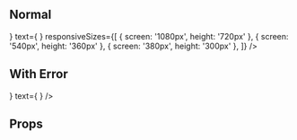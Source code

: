 
<Meta title="Components|Carousel Card" component={CarouselCard} />

## Normal

<Preview>
  <Story name="Normal">
    <CarouselCard
      image={
        <Image
          alt="High Score Girl"
          src="https://i.ibb.co/jR4rRqK/oono.png"
          height="100%"
          width="100%"
          zIndex={1}
        />
      }
      text={
        <Text
          text="High Score Girl"
          props={[
            { name: 'position', value: 'absolute' },
            { name: 'color', value: '#ffffff' },
            { name: 'text-transform', value: 'capitalize' },
            { name: 'z-index', value: '2' },
            { name: 'font-size', value: '1.5rem' },
            { name: 'font-style', value: 'italic' },
            { name: 'margin', value: '0' },
            { name: 'bottom', value: '0' },
            { name: 'left', value: '0' },
            { name: 'padding', value: '10px' },
            { name: 'width', value: '100%' },
            { name: 'text-align', value: 'center' },
            { name: 'background', value: 'rgba(0, 0, 0, 0.5)' },
          ]}
        />
      }
      responsiveSizes={[
        { screen: '1080px', height: '720px' },
        { screen: '540px', height: '360px' },
        { screen: '380px', height: '300px' },
      ]}
    />
  </Story>
</Preview>

## With Error

<Preview>
  <Story name="With Error">
    <CarouselCard
      image={
        <Image
          alt="High Score Girl"
          src="https://i.ibb.co/jR4rRqK/oono.webp"
          height="100%"
          width="100%"
          zIndex={1}
        />
      }
      text={
        <Text
          text="High Score Girl"
          props={[
            { name: 'position', value: 'absolute' },
            { name: 'color', value: '#ffffff' },
            { name: 'text-transform', value: 'capitalize' },
            { name: 'z-index', value: '2' },
            { name: 'font-size', value: '1.5rem' },
            { name: 'font-style', value: 'italic' },
            { name: 'margin', value: '0' },
            { name: 'bottom', value: '0' },
            { name: 'left', value: '0' },
            { name: 'padding', value: '10px' },
            { name: 'width', value: '100%' },
            { name: 'text-align', value: 'center' },
            { name: 'background', value: 'rgba(0, 0, 0, 0.5)' },
          ]}
        />
      }
    />
  </Story>
</Preview>

## Props

<Props of={CarouselCard} />
